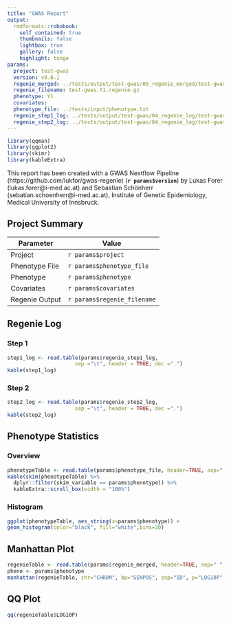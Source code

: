 ```yaml
---
title: "GWAS Report"
output:
  rmdformats::robobook:
    self_contained: true
    thumbnails: false
    lightbox: true
    gallery: false
    highlight: tango
params:
  project: test-gwas
  version: v0.0.1
  regenie_merged: ../tests/output/test-gwas/05_regenie_merged/test-gwas.Y1.regenie.gz
  regenie_filename: test-gwas.Y1.regenie.gz
  phenotype: Y1
  covariates: 
  phenotype_file: ../tests/input/phenotype.txt
  regenie_step1_log: ../tests/output/test-gwas/04_regenie_log/test-gwas.step1.log
  regenie_step2_log: ../tests/output/test-gwas/04_regenie_log/test-gwas.step2.log
---
```


```r
library(qqman)
library(ggplot2)
library(skimr)
library(kableExtra)
```

This report has been created with a GWAS Nextflow Pipeline (https://github.com/lukfor/gwas-regenie) (**`r params$version`**) by Lukas Forer (lukas.forer@i-med.ac.at) and Sebastian Schönherr (sebatian.schoenherr@i-med.ac.at), Institute of Genetic Epidemiology, Medical University of Innsbruck. 

## Project Summary

| Parameter     | Value                                      |
| ------------- |--------------------------------------------|
| Project       | `r params$project`                         |
| Phenotype File      | `r params$phenotype_file`            |
| Phenotype       | `r params$phenotype`                     |
| Covariates       | `r params$covariates`                     |
| Regenie Output      | `r params$regenie_filename`             |

## Regenie Log 

### Step 1

```r
step1_log <- read.table(params$regenie_step1_log, 
                      sep ="\t", header = TRUE, dec =".")
kable(step1_log)
```

### Step 2

```r
step2_log <- read.table(params$regenie_step2_log, 
                      sep ="\t", header = TRUE, dec =".")
kable(step2_log)
```

## Phenotype Statistics

### Overview

```r
phenotypeTable <- read.table(params$phenotype_file, header=TRUE, sep=" ", dec = ".");
kable(skim(phenotypeTable) %>%
  dplyr::filter(skim_variable == params$phenotype)) %>%
  kableExtra::scroll_box(width = "100%")
```

### Histogram 
```r
ggplot(phenotypeTable, aes_string(x=params$phenotype)) + 
geom_histogram(color="black", fill="white",bins=30)
```

## Manhattan Plot

```r
regenieTable <- read.table(params$regenie_merged, header=TRUE, sep=" ", dec = ".");
pheno <- params$phenotype
manhattan(regenieTable, chr="CHROM", bp="GENPOS", snp="ID", p="LOG10P", logp= FALSE, cex = 0.3, col = c("blue4", "orange3"))
```

## QQ Plot

```r
qq(regenieTable$LOG10P)
```
